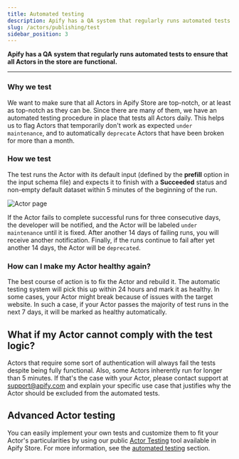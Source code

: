```yaml
---
title: Automated testing
description: Apify has a QA system that regularly runs automated tests to ensure that all Actors in the store are functional.
slug: /actors/publishing/test
sidebar_position: 3
---
```


**Apify has a QA system that regularly runs automated tests to ensure that all Actors in the store are functional.**

---

### Why we test

We want to make sure that all Actors in Apify Store are top-notch, or at least as top-notch as they can be. Since there are many of them, we have an automated testing procedure in place that tests all Actors daily.
This helps us to flag Actors that temporarily don't work as expected `under maintenance`, and to automatically `deprecate` Actors that have been broken for more than a month.

### How we test

The test runs the Actor with its default input (defined by the **prefill** option in the input schema file)
and expects it to finish with a **Succeeded** status and non-empty default dataset within 5 minutes of the beginning of the run.

![Actor page](./images/actor-test.webp)

If the Actor fails to complete successful runs for three consecutive days, the developer will be notified,
and the Actor will be labeled `under maintenance` until it is fixed. After another 14 days of failing runs, you will receive another notification. Finally, if the runs continue to fail after yet another 14 days, the Actor will be `deprecated`.

### How can I make my Actor healthy again?

The best course of action is to fix the Actor and rebuild it. The automatic testing system will pick this up within 24 hours
and mark it as healthy. In some cases, your Actor might break because of issues with the target website. In such a case, if your Actor
passes the majority of test runs in the next 7 days, it will be marked as healthy automatically.

## What if my Actor cannot comply with the test logic?

Actors that require some sort of authentication will always fail the tests despite being fully functional. Also, some Actors inherently run for longer than 5 minutes.
If that's the case with your Actor, please contact support at [support@apify.com](mailto:support@apify.com) and explain your specific use case that justifies why the Actor should be excluded from the automated tests.

## Advanced Actor testing

You can easily implement your own tests and customize them to fit your Actor's particularities
by using our public [Actor Testing](https://apify.com/pocesar/actor-testing) tool available in Apify Store.
For more information, see the [automated testing](../development/automated_tests.md) section.
